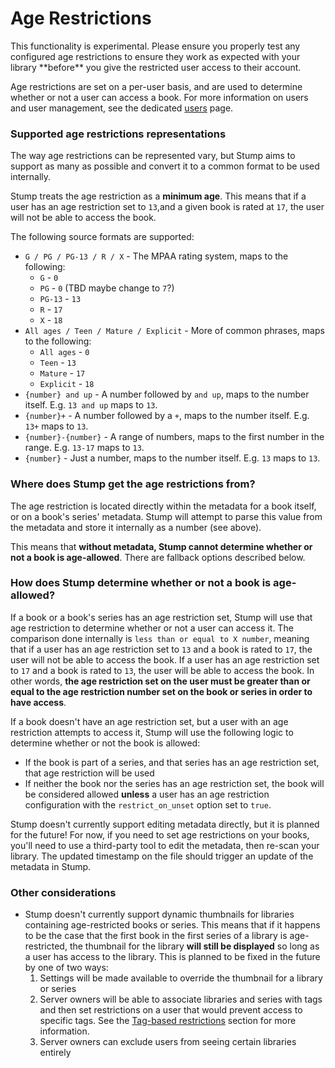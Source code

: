
# Age Restrictions

<Callout emoji="🚧">
	This functionality is experimental. Please ensure you properly test any configured age
	restrictions to ensure they work as expected with your library **before** you give the restricted
	user access to their account.
</Callout>

Age restrictions are set on a per-user basis, and are used to determine whether or not a user can access a book. For more information on users and user management, see the dedicated [users](/guides/access-control/users) page.

### Supported age restrictions representations

The way age restrictions can be represented vary, but Stump aims to support as many as possible and convert it to a common format to be used internally.

Stump treats the age restriction as a **minimum age**. This means that if a user has an age restriction set to `13`,and a given book is rated at `17`, the user will not be able to access the book.

The following source formats are supported:

- `G / PG / PG-13 / R / X` - The MPAA rating system, maps to the following:
  - `G` - `0`
  - `PG` - `0` (TBD maybe change to `7`?)
  - `PG-13` - `13`
  - `R` - `17`
  - `X` - `18`
- `All ages / Teen / Mature / Explicit` - More of common phrases, maps to the following:
  - `All ages` - `0`
  - `Teen` - `13`
  - `Mature` - `17`
  - `Explicit` - `18`
- `{number} and up` - A number followed by `and up`, maps to the number itself. E.g. `13 and up` maps to `13`.
- `{number}+` - A number followed by a `+`, maps to the number itself. E.g. `13+` maps to `13`.
- `{number}-{number}` - A range of numbers, maps to the first number in the range. E.g. `13-17` maps to `13`.
- `{number}` - Just a number, maps to the number itself. E.g. `13` maps to `13`.

### Where does Stump get the age restrictions from?

The age restriction is located directly within the metadata for a book itself, or on a book's series' metadata. Stump will attempt to parse this value from the metadata and store it internally as a number (see above).

This means that **without metadata, Stump cannot determine whether or not a book is age-allowed**. There are fallback options described below.

### How does Stump determine whether or not a book is age-allowed?

If a book or a book's series has an age restriction set, Stump will use that age restriction to determine whether or not a user can access it. The comparison done internally is `less than or equal to X number`, meaning that if a user has an age restriction set to `13` and a book is rated to `17`, the user will not be able to access the book. If a user has an age restriction set to `17` and a book is rated to `13`, the user will be able to access the book. In other words, **the age restriction set on the user must be greater than or equal to the age restriction number set on the book or series in order to have access**.

If a book doesn't have an age restriction set, but a user with an age restriction attempts to access it, Stump will use the following logic to determine whether or not the book is allowed:

- If the book is part of a series, and that series has an age restriction set, that age restriction will be used
- If neither the book nor the series has an age restriction set, the book will be considered allowed **unless** a user has an age restriction configuration with the `restrict_on_unset` option set to `true`.

Stump doesn't currently support editing metadata directly, but it is planned for the future! For now, if you need to set age restrictions on your books, you'll need to use a third-party tool to edit the metadata, then re-scan your library. The updated timestamp on the file should trigger an update of the metadata in Stump.

### Other considerations

- Stump doesn't currently support dynamic thumbnails for libraries containing age-restricted books or series. This means that if it happens to be the case that the first book in the first series of a library is age-restricted, the thumbnail for the library **will still be displayed** so long as a user has access to the library. This is planned to be fixed in the future by one of two ways:
  1. Settings will be made available to override the thumbnail for a library or series
  2. Server owners will be able to associate libraries and series with tags and then set restrictions on a user that would prevent access to specific tags. See the [Tag-based restrictions](#tag-based-restrictions) section for more information.
  3. Server owners can exclude users from seeing certain libraries entirely
